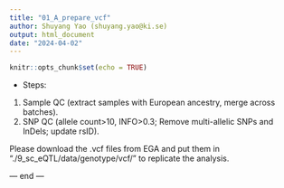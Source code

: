 ```yaml
---
title: "01_A_prepare_vcf"
author: Shuyang Yao (shuyang.yao@ki.se)
output: html_document
date: "2024-04-02"
---
```


```r
knitr::opts_chunk$set(echo = TRUE)
```

- Steps:  
1. Sample QC (extract samples with European ancestry, merge across batches). 
2. SNP QC (allele count>10, INFO>0.3; Remove multi-allelic SNPs and InDels; update rsID). 
  
Please download the .vcf files from EGA and put them in "./9_sc_eQTL/data/genotype/vcf/" to replicate the analysis.  
  
--- end ---  